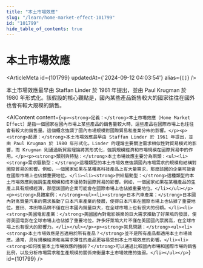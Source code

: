 ```yaml
---
title: "本土市場效應"
slug: "/learn/home-market-effect-101799"
id: "101799"
hide_table_of_contents: true
---
```



# 本土市場效應

<ArticleMeta id={101799} updatedAt={'2024-09-12 04:03:54'} alias={`[]`} />
<div className='border-solid border-b border-t-0 my-4 border-[var(--ifm-color-gray-300)]' />

本土市場效應最早由 Staffan Linder 於 1961 年提出，並由 Paul Krugman 於 1980 年形式化。該假設的核心觀點是，國內某些產品銷售較大的國家往往在國外也會有較大規模的銷售。

<AIContent content={`<p><strong>定義：</strong>本土市場效應（Home Market Effect）是指一個國家在國內市場上某些產品的銷售量較大時，這些產品在國際市場上也往往會有較大的銷售量。這個概念強調了國內市場規模對國際貿易和產業分佈的影響。</p><p><strong>起源：</strong>本土市場效應最早由 Staffan Linder 於 1961 年提出，並由 Paul Krugman 於 1980 年形式化。Linder 的理論主要關注需求相似性對貿易模式的影響，而 Krugman 則通過新貿易理論將其形式化，強調規模經濟和市場規模在國際貿易中的作用。</p><p><strong>類別與特點：</strong>本土市場效應主要分為兩類：<ul><li><strong>需求驅動型：</strong>這種類型的本土市場效應強調國內市場需求的規模和結構對國際貿易的影響。例如，一個國家如果在某種高科技產品上有大量需求，那麼該國的企業可能會在國際市場上也佔據重要地位。</li><li><strong>供給驅動型：</strong>這種類型的本土市場效應則強調生產規模和成本優勢對國際貿易的影響。例如，一個國家如果在某種產品的生產上具有規模經濟，那麼該國的企業可能會在國際市場上也佔據重要地位。</li></ul></p><p><strong>具體案例：</strong><ul><li><strong>日本汽車產業：</strong>日本國內對高質量汽車的需求推動了日本汽車產業的發展，使得日本汽車在國際市場上也佔據了重要地位。豐田、本田等品牌不僅在日本國內銷量巨大，在全球市場上也有很大的份額。</li><li><strong>美國電影產業：</strong>美國國內對電影娛樂的巨大需求推動了好萊塢的發展，使得美國電影在全球市場上也佔據了重要地位。許多好萊塢大片不僅在美國國內票房高，在全球市場上也有很大的影響力。</li></ul></p><p><strong>常見問題：</strong><ul><li><strong>本土市場效應是否適用於所有產品？</strong>並不是所有產品都適用本土市場效應。通常，具有規模經濟和高需求彈性的產品更容易受到本土市場效應的影響。</li><li><strong>如何衡量本土市場效應的強弱？</strong>可以通過比較國內市場和國際市場的銷售比例，以及分析市場需求和生產規模的關係來衡量本土市場效應的強弱。</li></ul></p>`} id={101799} />
